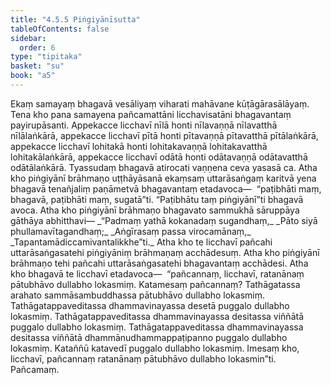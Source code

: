 ```yaml
---
title: "4.5.5 Piṅgiyānīsutta"
tableOfContents: false
sidebar:
  order: 6
type: "tipitaka"
basket: "su"
book: "a5"
---
```



<DynamicBreadcrumb />

<Division number="195" book="a5">

<Paragraph number="1148" book="a5">
Ekaṃ samayaṃ bhagavā vesāliyaṃ viharati mahāvane kūṭāgārasālāyaṃ. Tena kho pana samayena pañcamattāni licchavisatāni bhagavantaṃ payirupāsanti. Appekacce licchavī nīlā honti nīlavaṇṇā nīlavatthā nīlālaṅkārā, appekacce licchavī pītā honti pītavaṇṇā pītavatthā pītālaṅkārā, appekacce licchavī lohitakā honti lohitakavaṇṇā lohitakavatthā lohitakālaṅkārā, appekacce licchavī odātā honti odātavaṇṇā odātavatthā odātālaṅkārā. Tyassudaṃ bhagavā atirocati vaṇṇena ceva yasasā ca.
</Paragraph>

<Paragraph number="1149" book="a5">
Atha kho piṅgiyānī brāhmaṇo uṭṭhāyāsanā ekaṃsaṃ uttarāsaṅgaṃ karitvā yena bhagavā tenañjaliṃ paṇāmetvā bhagavantaṃ etadavoca—  “paṭibhāti maṃ, bhagavā, paṭibhāti maṃ, sugatā”ti. “Paṭibhātu taṃ piṅgiyānī”ti bhagavā avoca. Atha kho piṅgiyānī brāhmaṇo bhagavato sammukhā sāruppāya gāthāya abhitthavi—
</Paragraph>

<Paragraph number="1150" type="verses" book="a5">
_“Padmaṃ yathā kokanadaṃ sugandhaṃ,_  
_Pāto siyā phullamavītagandhaṃ;_  
_Aṅgīrasaṃ passa virocamānaṃ,_  
_Tapantamādiccamivantalikkhe”ti._  

</Paragraph>

<Paragraph number="1151" book="a5">
Atha kho te licchavī pañcahi uttarāsaṅgasatehi piṅgiyāniṃ brāhmaṇaṃ acchādesuṃ. Atha kho piṅgiyānī brāhmaṇo tehi pañcahi uttarāsaṅgasatehi bhagavantaṃ acchādesi.
</Paragraph>

<Paragraph number="1152" book="a5">
Atha kho bhagavā te licchavī etadavoca—  “pañcannaṃ, licchavī, ratanānaṃ pātubhāvo dullabho lokasmiṃ. Katamesaṃ pañcannaṃ? Tathāgatassa arahato sammāsambuddhassa pātubhāvo dullabho lokasmiṃ. Tathāgatappaveditassa dhammavinayassa desetā puggalo dullabho lokasmiṃ. Tathāgatappaveditassa dhammavinayassa desitassa viññātā puggalo dullabho lokasmiṃ. Tathāgatappaveditassa dhammavinayassa desitassa viññātā dhammānudhammappaṭipanno puggalo dullabho lokasmiṃ. Kataññū katavedī puggalo dullabho lokasmiṃ. Imesaṃ kho, licchavī, pañcannaṃ ratanānaṃ pātubhāvo dullabho lokasmin”ti.

</Paragraph>
</Division>

<Paragraph number="1153" type="center" book="a5">
Pañcamaṃ.
</Paragraph>